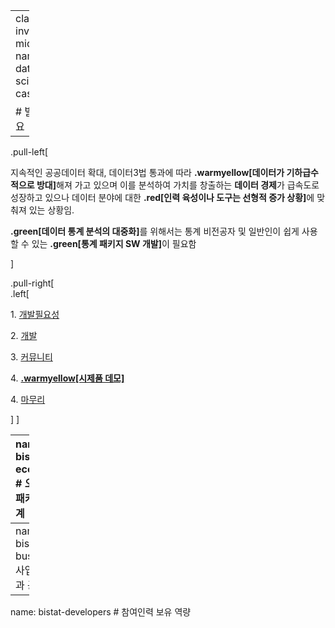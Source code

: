 


---
class: inverse, middle
name: data-science-case

# 발표 개요 

----

.pull-left[

지속적인 공공데이터 확대, 데이터3법 통과에 따라 **.warmyellow[데이터가 기하급수적으로 방대]**해져 가고 있으며 
이를 분석하여 가치를 창출하는 **데이터 경제**가 급속도로 성장하고 있으나 
데이터 분야에 대한 **.red[인력 육성이나 도구는 선형적 증가 상황]**에 맞춰져 있는 상황임.

**.green[데이터 통계 분석의 대중화]**를 위해서는 통계 비전공자 및 일반인이 쉽게 사용할 수 있는 
**.green[통계 패키지 SW 개발]**이 필요함

]
 
.pull-right[   
.left[

1\. [개발필요성](#bitstat-why)

2\. [개발](#bitstat-development)

3\. [커뮤니티](#bitstat-community)

4\. **[.warmyellow[시제품 데모]](#bitstat-demo)**

4\. [마무리](#bitstat-goodbye) 

]
] <!--end of right-column--> 

---
name: bistat-ecosystem
# 오픈통계 패키지 생태계

<br>

.center[
  <img src="fig/bitstat/business-ecosystem.png" />
]


---
name: bistat-business
# 사업화 방안과 공개SW


---
name: bistat-developers
# 참여인력 보유 역량


